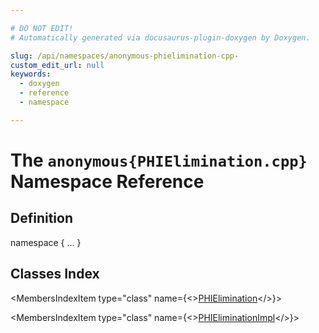 ```yaml
---

# DO NOT EDIT!
# Automatically generated via docusaurus-plugin-doxygen by Doxygen.

slug: /api/namespaces/anonymous-phielimination-cpp-
custom_edit_url: null
keywords:
  - doxygen
  - reference
  - namespace

---
```





# The `anonymous{PHIElimination.cpp}` Namespace Reference

<DoxygenPage pluginConfig={pluginConfig}>



## Definition

<CodeBlock>namespace &#123; ... &#125;</CodeBlock>

## Classes Index

<MembersIndex>

<MembersIndexItem
  type="class"
  name={<><a href="/docs/api/classes/anonymous-namespace-phielimination-cpp-/phielimination">PHIElimination</a></>}>
</MembersIndexItem>

<MembersIndexItem
  type="class"
  name={<><a href="/docs/api/classes/anonymous-namespace-phielimination-cpp-/phieliminationimpl">PHIEliminationImpl</a></>}>
</MembersIndexItem>

</MembersIndex>


</DoxygenPage>
